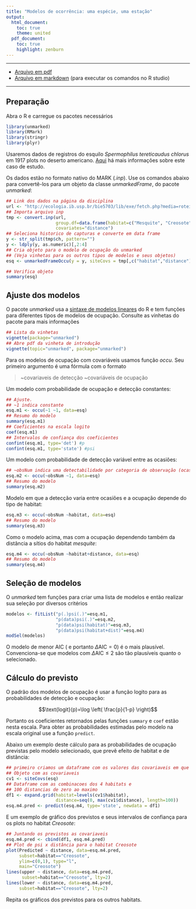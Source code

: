 ```yaml
---
title: "Modelos de ocorrência: uma espécie, uma estação"
output:
  html_document:
    toc: true
    theme: united
  pdf_document:
    toc: true
    highlight: zenburn
---
```


-------


* [Arquivo em pdf](./esquilos.pdf)
* [Arquivo em markdown](./esquilos.Rmd) (para executar os comandos no R studio)

-------
## Preparação


Abra o R e carregue os pacotes necessários

```r
library(unmarked)
library(RMark)
library(stringr)
library(plyr)
```
Usaremos dados de registros do esquilo _Spermophilus tereticaudus chlorus_ em 1917 plots no deserto americano.
[Aqui](http://ecologia.ib.usp.br/bie5703/doku.php?id=roteiros:occupancy#exerciciomodelo_de_uma_especie_uma_estacao)
há mais informações sobre este caso de estudo.

Os dados estão no formato nativo do MARK (_.inp_). Use os comandos abaixo para convertê-los para um objeto da classe _unmarkedFrame_,
do pacote _unmarked_:

```r
## Link dos dados na página da disciplina
url <- "http://ecologia.ib.usp.br/bie5703/lib/exe/fetch.php?media=roteiros:esquilos.inp"
## Importa arquivo inp
tmp <- convert.inp(url,
                   group.df=data.frame(habitat=c("Mesquite", "Creosote", "Shrub", "Other")),
                   covariates="distance")
## Seleciona historico de capturas e converte em data frame
y <- str_split(tmp$ch, pattern="")
y <- ldply(y, as.numeric)[,2:4]
## Cria objeto para o modelo de ocupação do unmarked
## (Veja vinhetas para os outros tipos de modelos e seus objetos)
esq <- unmarkedFrameOccu(y = y, siteCovs = tmp[,c("habitat","distance")])
```
```r
## Verifica objeto
summary(esq)
```

## Ajuste dos modelos

O pacote _unmarked_ usa a
[sintaxe de modelos lineares](http://ecologia.ib.usp.br/bie5782/doku.php?id=bie5782:03_apostila:06-modelos#a_funcao_lm) do R
e tem funções para diferentes tipos de
modelos de ocupação. Consulte as vinhetas do pacote para mais informações

```r
## Lista da vinhetas
vignette(package="unmarked")
## Abre pdf da vinheta de introdução
vignette(topic="unmarked", package="unmarked")
```
Para os modelos de ocupação com covariáveis usamos função _occu_.
Seu primeiro argumento é uma fórmula com o formato

> ~covariaveis de detecção ~covariáveis de ocupação


Um modelo com probabilidade de ocupação e detecção constantes:

```r
## Ajuste.
## ~1 indica constante
esq.m1 <- occu(~1 ~1, data=esq)
## Resumo do modelo
summary(esq.m1)
## Coeficientes na escala logito
coef(esq.m1)
## Intervalos de confiança dos coeficientes
confint(esq.m1, type='det') #p
confint(esq.m1, type='state') #psi
```
Um modelo com probabilidade de detecção variável entre as ocasiões:

```r
## ~obsNum indica uma detectabilidade por categoria de observação (ocasiões)
esq.m2 <- occu(~obsNum ~1, data=esq)
## Resumo do modelo
summary(esq.m2)
```
Modelo em que a detecção varia entre ocasiões e
a ocupação depende do tipo de habitat:

```r
esq.m3 <- occu(~obsNum ~habitat, data=esq)
## Resumo do modelo
summary(esq.m3)
```

Como o modelo acima, mas com a ocupação dependendo
também da distância a sítios do habitat _mesquite_:
```r
esq.m4 <- occu(~obsNum ~habitat+distance, data=esq)
## Resumo do modelo
summary(esq.m4)
```

## Seleção de modelos

O _unmarked_ tem funções para criar uma lista de modelos e
então realizar sua seleção por diversos critérios 

```r
modelos <- fitList("p(.)psi(.)"=esq.m1,
                   "p(data)psi(.)"=esq.m2,
                   "p(data)psi(habitat)"=esq.m3,
                   "p(data)psi(habitat+dist)"=esq.m4)
modSel(modelos)
```
O modelo de menor AIC ( e portanto $\Delta\text{AIC}=0$) é o mais plausível. Convenciona-se que modelos com $\Delta\text{AIC}\leq2$ são tão plausíveis quanto o selecionado.

## Cálculo do previsto

O padrão dos modelos de ocupação é usar a função logito
para as probabilidades de detecção e ocupação:

$$\text{logit}(p)=\log \left( \frac{p}{1-p} \right)$$

Portanto os coeficientes retornados pelas funções `summary`
e `coef` estão nesta escala.
Para obter as probabilidades estimadas pelo modelo
na escala original use a função `predict`.

Abaixo um exemplo deste cálculo para
as probabilidades de ocupação previstas pelo
modelo selecionado, que prevê efeito de
habitat e de distância:

```r
## primeiro criamos um dataframe com os valores das covariaveis em que faremos as previsões
## Objeto com as covariaveis
cv1 <- siteCovs(esq)
## Dataframe com as combinacoes dos 4 habitats e
## 100 distancias de zero ao maximo
df1 <- expand.grid(habitat=levels(cv1$habitat),
                   distance=seq(0, max(cv1$distance), length=100))
esq.m4.pred <- predict(esq.m4, type='state', newdata = df1)
```
E um exemplo de gráfico dos previstos e seus intervalos de confiança
para os plots no habitat _Creosote_:

```r
## Juntando os previstos as covariaveis
esq.m4.pred <- cbind(df1, esq.m4.pred)
## Plot de psi x distância para o habitat Creosote
plot(Predicted ~ distance, data=esq.m4.pred,
     subset=habitat=="Creosote",
     ylim=c(0,1), type="l",
     main="Creosote")
lines(upper ~ distance, data=esq.m4.pred,
      subset=habitat=="Creosote", lty=2)
lines(lower ~ distance, data=esq.m4.pred,
     subset=habitat=="Creosote", lty=2)

```

Repita os gráficos dos previstos para os outros habitats.

